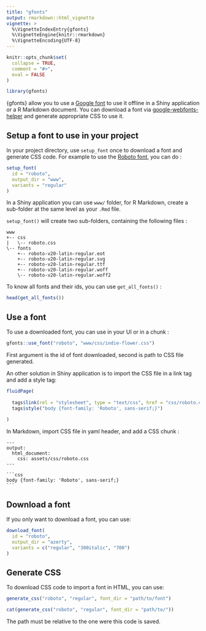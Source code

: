 ```yaml
---
title: "gfonts"
output: rmarkdown::html_vignette
vignette: >
  %\VignetteIndexEntry{gfonts}
  %\VignetteEngine{knitr::rmarkdown}
  %\VignetteEncoding{UTF-8}
---
```


```r
knitr::opts_chunk$set(
  collapse = TRUE,
  comment = "#>", 
  eval = FALSE
)
```

```r
library(gfonts)
```

{gfonts} allow you to use a [Google font](https://fonts.google.com/) to use it offline in a Shiny application or a R Markdown document. You can download a font via [google-webfonts-helper](https://google-webfonts-helper.herokuapp.com/fonts) and generate appropriate CSS to use it.


## Setup a font to use in your project

In your project directory, use `setup_font` once to download a font and generate CSS code. For example to use the [Roboto font](https://fonts.google.com/specimen/Roboto), you can do :

```r
setup_font(
  id = "roboto",
  output_dir = "www",
  variants = "regular"
)
```

In a Shiny application you can use `www/` folder, for R Markdown, create a sub-folder at the same level as your `.Rmd` file.

`setup_font()` will create two sub-folders, containing the following files :

```
www
+-- css
|   \-- roboto.css
\-- fonts
    +-- roboto-v20-latin-regular.eot
    +-- roboto-v20-latin-regular.svg
    +-- roboto-v20-latin-regular.ttf
    +-- roboto-v20-latin-regular.woff
    \-- roboto-v20-latin-regular.woff2
```


To know all fonts and their ids, you can use `get_all_fonts()` :

```r
head(get_all_fonts())
```


## Use a font

To use a downloaded font, you can use in your UI or in a chunk :

```r
gfonts::use_font("roboto", "www/css/indie-flower.css")
```

First argument is the id of font downloaded, second is path to CSS file generated.


An other solution in Shiny application is to import the CSS file in a link tag and add a style tag:

```r
fluidPage(
  
  tags$link(rel = "stylesheet", type = "text/css", href = "css/roboto.css"),
  tags$style("body {font-family: 'Roboto', sans-serif;}")
  
)
```

In Markdown, import CSS file in yaml header, and add a CSS chunk :


``````
---
output: 
  html_document:
    css: assets/css/roboto.css
---

```css
body {font-family: 'Roboto', sans-serif;}
```

``````




## Download a font

If you only want to download a font, you can use:

```r
download_font(
  id = "roboto",
  output_dir = "azerty",
  variants = c("regular", "300italic", "700")
)
```


## Generate CSS

To download CSS code to import a font in HTML, you can use:

```r
generate_css("roboto", "regular", font_dir = "path/to/font")
```

```r
cat(generate_css("roboto", "regular", font_dir = "path/to/"))
```

The path must be relative to the one were this code is saved.







